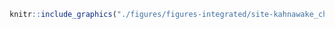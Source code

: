 <!-- #### Sites d’intérêt - Kahnawake - Chasse {-} -->


<!-- -------------------------------------------------- -->

```r
knitr::include_graphics("./figures/figures-integrated/site-kahnawake_chasse.png")
```

<br>

